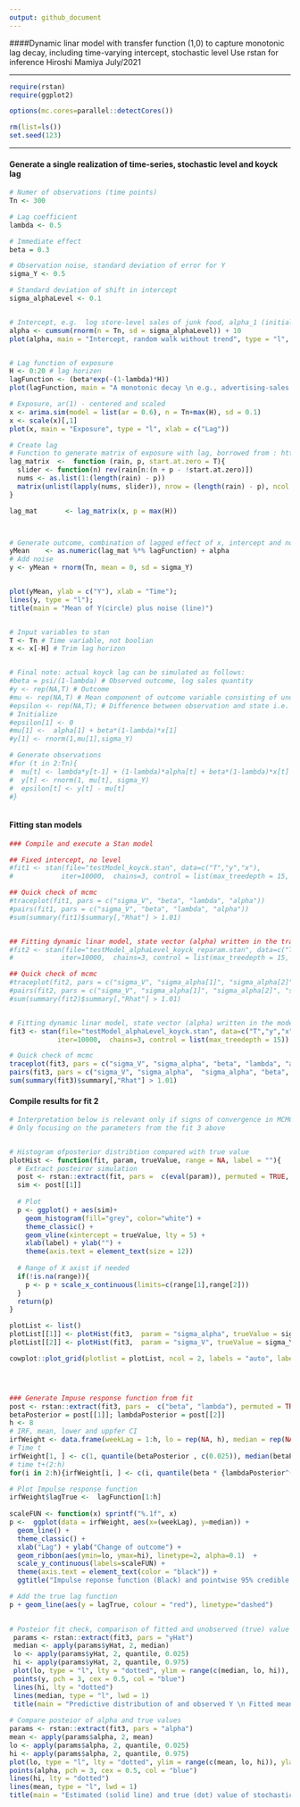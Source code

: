 ```yaml
---
output: github_document
---
```



####Dynamic linar model with transfer function (1,0) to capture monotonic lag decay, including time-varying intercept, stochastic level 
 Use rstan for inference 
 Hiroshi Mamiya 
 July/2021

---

```r
require(rstan)
require(ggplot2)

options(mc.cores=parallel::detectCores())

rm(list=ls())
set.seed(123)

```
---
#### Generate a single realization of time-series, stochastic level and koyck lag

```r
# Numer of observations (time points)
Tn <- 300

# Lag coefficient
lambda <- 0.5 

# Immediate effect 
beta = 0.3

# Observation noise, standard deviation of error for Y 
sigma_Y <- 0.5

# Standard deviation of shift in intercept 
sigma_alphaLevel <- 0.1


# Intercept, e.g.  log store-level sales of junk food, alpha_1 (initial value) is log(10)
alpha <- cumsum(rnorm(n = Tn, sd = sigma_alphaLevel)) + 10
plot(alpha, main = "Intercept, random walk without trend", type = "l", xlab = "Time")


# Lag function of exposure  
H <- 0:20 # lag horizen 
lagFunction <- (beta*exp(-(1-lambda)*H))
plot(lagFunction, main = "A monotonic decay \n e.g., advertising-sales or heatwave-mortality association", type = "l", xlab = c("Lag"))

# Exposure, ar(1) - centered and scaled
x <- arima.sim(model = list(ar = 0.6), n = Tn+max(H), sd = 0.1)
x <- scale(x)[,1]
plot(x, main = "Exposure", type = "l", xlab = c("Lag"))

# Create lag 
# Function to generate matrix of exposure with lag, borrowed from : https://github.com/alastairrushworth/badlm/blob/master/R/lag_matrix.R
lag_matrix	<-	function (rain, p, start.at.zero = T){
  slider <- function(n) rev(rain[n:(n + p - !start.at.zero)])
  nums <- as.list(1:(length(rain) - p))
  matrix(unlist(lapply(nums, slider)), nrow = (length(rain) - p), ncol = p + start.at.zero, byrow = TRUE)
}

lag_mat       <- lag_matrix(x, p = max(H))



# Generate outcome, combination of lagged effect of x, intercept and noise 
yMean    <- as.numeric(lag_mat %*% lagFunction) + alpha
# Add noise
y <- yMean + rnorm(Tn, mean = 0, sd = sigma_Y)


plot(yMean, ylab = c("Y"), xlab = "Time"); 
lines(y, type = "l"); 
title(main = "Mean of Y(circle) plus noise (line)")


# Input variables to stan
T <- Tn # Time variable, not boolian 
x <- x[-H] # Trim lag horizon


# Final note: actual koyck lag can be simulated as follows: 
#beta = psi/(1-lambda) # Observed outcome, log sales quantity
#y <- rep(NA,T) # Outcome
#mu <- rep(NA,T) # Mean component of outcome variable consisting of unobserved state vector 
#epsilon <- rep(NA,T); # Difference between observation and state i.e. [y - mu] for each time 
# Initialize 
#epsilon[1] <- 0
#mu[1] <-  alpha[1] + beta*(1-lambda)*x[1]
#y[1] <- rnorm(1,mu[1],sigma_Y)

# Generate observations
#for (t in 2:Tn){
#  mu[t] <- lambda*y[t-1] + (1-lambda)*alpha[t] + beta*(1-lambda)*x[t] - lambda*epsilon[t-1] 
#  y[t] <- rnorm(1, mu[t], sigma_Y)
#  epsilon[t] <- y[t] - mu[t]
#}



```


#### Fitting stan models

```r
### Compile and execute a Stan model 

## Fixed intercept, no level 
#fit1 <- stan(file="testModel_koyck.stan", data=c("T","y","x"), 
#            iter=10000,  chains=3, control = list(max_treedepth = 15, adapt_delta = 0.95))

## Quick check of mcmc
#traceplot(fit1, pars = c("sigma_V", "beta", "lambda", "alpha"))
#pairs(fit1, pars = c("sigma_V", "beta", "lambda", "alpha"))
#sum(summary(fit1)$summary[,"Rhat"] > 1.01)


## Fitting dynamic linar model, state vector (alpha) written in the transformed parameter block
#fit2 <- stan(file="testModel_alphaLevel_koyck_reparam.stan", data=c("T","y","x"), 
#            iter=10000,  chains=3, control = list(max_treedepth = 15, adapt_delta = 0.95))

## Quick check of mcmc
#traceplot(fit2, pars = c("sigma_V", "sigma_alpha[1]", "sigma_alpha[2]", "scale_alpha", "beta", "lambda", "alpha[1]", "alpha[200]", "alpha[300]"))
#pairs(fit2, pars = c("sigma_V", "sigma_alpha[1]", "sigma_alpha[2]", "scale_alpha", "beta", "lambda", "alpha[1]", "alpha[200]", "alpha[300]"))
#sum(summary(fit2)$summary[,"Rhat"] > 1.01)


# Fitting dynamic linar model, state vector (alpha) written in the model block   
fit3 <- stan(file="testModel_alphaLevel_koyck.stan", data=c("T","y","x"), 
            iter=10000,  chains=3, control = list(max_treedepth = 15))

# Quick check of mcmc
traceplot(fit3, pars = c("sigma_V", "sigma_alpha", "beta", "lambda", "alpha[1]", "alpha[200]", "alpha[300]"))
pairs(fit3, pars = c("sigma_V", "sigma_alpha",  "sigma_alpha", "beta", "lambda", "alpha[1]", "alpha[200]", "alpha[300]"))
sum(summary(fit3)$summary[,"Rhat"] > 1.01)


```

#### Compile results for fit 2 

```r

# Interpretation below is relevant only if signs of convergence in MCMC are observed
# Only focusing on the parameters from the fit 3 above


# Histogram ofposterior distribtion compared with true value 
plotHist <- function(fit, param, trueValue, range = NA, label = ""){
  # Extract posteiror simulation 
  post <- rstan::extract(fit, pars =  c(eval(param)), permuted = TRUE, inc_warmup = FALSE)
  sim <- post[[1]]
  
  # Plot 
  p <- ggplot() + aes(sim)+ 
    geom_histogram(fill="grey", color="white") + 
    theme_classic() +  
    geom_vline(xintercept = trueValue, lty = 5) + 
    xlab(label) + ylab("") +
    theme(axis.text = element_text(size = 12))
  
  # Range of X axist if needed
  if(!is.na(range)){
    p <- p + scale_x_continuous(limits=c(range[1],range[2]))  
  }
  return(p)
}

plotList <- list()
plotList[[1]] <- plotHist(fit3,  param = "sigma_alpha", trueValue = sigma_alphaLevel, label = expression(sigma[alpha]))
plotList[[2]] <- plotHist(fit3,  param = "sigma_V", trueValue = sigma_Y, label = expression(sigma[Y]))

cowplot::plot_grid(plotlist = plotList, ncol = 2, labels = "auto", label_fontface = "plain")




### Generate Impuse response function from fit 
post <- rstan::extract(fit3, pars =  c("beta", "lambda"), permuted = TRUE, inc_warmup = FALSE)
betaPosterior = post[[1]]; lambdaPosterior = post[[2]]
h <- 8
# IRF, mean, lower and uppfer CI 
irfWeight <- data.frame(weekLag = 1:h, lo = rep(NA, h), median = rep(NA, h),  hi = rep(NA, h))
# Time t
irfWeight[1, ] <- c(1, quantile(betaPosterior , c(0.025)), median(betaPosterior), quantile(betaPosterior , c(0.975)))
# time t+(2:h)
for(i in 2:h){irfWeight[i, ] <- c(i, quantile(beta * {lambdaPosterior^(i-1)}, c(0.025, 0.5,0.975)))} 

# Plot Impulse response function 
irfWeight$lagTrue <-  lagFunction[1:h] 
  
scaleFUN <- function(x) sprintf("%.1f", x)
p <-  ggplot(data = irfWeight, aes(x=(weekLag), y=median)) + 
  geom_line() + 
  theme_classic() +
  xlab("Lag") + ylab("Change of outcome") + 
  geom_ribbon(aes(ymin=lo, ymax=hi), linetype=2, alpha=0.1)  + 
  scale_y_continuous(labels=scaleFUN) + 
  theme(axis.text = element_text(color = "black")) + 
  ggtitle("Impulse reponse function (Black) and pointwise 95% credible range.")

# Add the true lag function 
p + geom_line(aes(y = lagTrue, colour = "red"), linetype="dashed")

 
# Posteior fit check, comparison of fitted and unobserved (true) value 
 params <- rstan::extract(fit3, pars = "yHat")
 median <- apply(params$yHat, 2, median)
 lo <- apply(params$yHat, 2, quantile, 0.025)
 hi <- apply(params$yHat, 2, quantile, 0.975)
 plot(lo, type = "l", lty = "dotted", ylim = range(c(median, lo, hi)), ylab = expression(Y[t]), xlab = "Time")
 points(y, pch = 3, cex = 0.5, col = "blue")
 lines(hi, lty = "dotted")
 lines(median, type = "l", lwd = 1)
 title(main = "Predictive distribution of and observed Y \n Fitted mean:solid line, 95% credible interval: dotted line, overved Y: cross ")
 
# Compare posteior of alpha and true values  
params <- rstan::extract(fit3, pars = "alpha")
mean <- apply(params$alpha, 2, mean)
lo <- apply(params$alpha, 2, quantile, 0.025)
hi <- apply(params$alpha, 2, quantile, 0.975)
plot(lo, type = "l", lty = "dotted", ylim = range(c(mean, lo, hi)), ylab = expression(alpha[t]), xlab = "Time")
points(alpha, pch = 3, cex = 0.5, col = "blue")
lines(hi, lty = "dotted")
lines(mean, type = "l", lwd = 1)
title(main = "Estimated (solid line) and true (dot) value of stochastic intercept \n and 95% credible interval (dotted line)")





```
